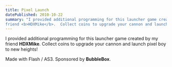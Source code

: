 ```yaml
---
title: Pixel Launch
datePublished: 2010-10-22
summary: "I provided additional programming for this launcher game created by my
friend <b>HDXMike</b>.  Collect coins to upgrade your cannon and launch pixel boy to new heights!"
---
```



I provided additional programming for this launcher game created by my
friend **HDXMike**.  Collect coins to upgrade your cannon and launch pixel boy to new heights!

Made with Flash / AS3.  Sponsored by **BubbleBox**.

<RuffleEmbed swfPath="/flash/Pixel_Launch_Bored_Brandin.swf" width={800} height={450} />
<script src="https://unpkg.com/@ruffle-rs/ruffle"></script>